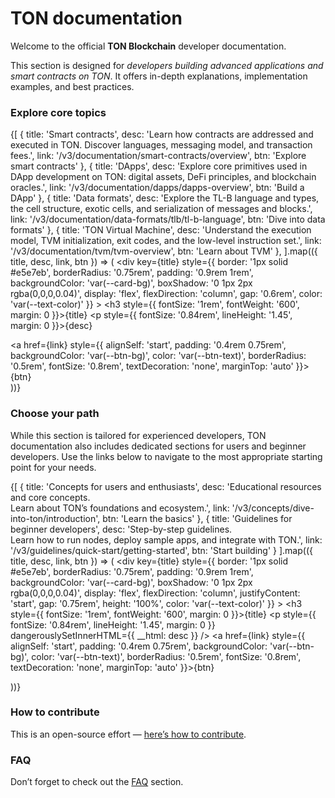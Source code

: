 

# TON documentation

Welcome to the official **TON Blockchain** developer documentation.

This section is designed for _developers building advanced applications and smart contracts on TON_. It offers in-depth explanations, implementation examples, and best practices.


### Explore core topics

<div style={{
  display: 'grid',
  gridTemplateColumns: 'repeat(auto-fit, minmax(250px, 1fr))',
  gap: '1.25rem',
  marginTop: '1.5rem'
}}>

  {[
    {
      title: 'Smart contracts',
      desc: 'Learn how contracts are addressed and executed in TON. Discover languages, messaging model, and transaction fees.',
      link: '/v3/documentation/smart-contracts/overview',
      btn: 'Explore smart contracts'
    },
    {
      title: 'DApps',
      desc: 'Explore core primitives used in DApp development on TON: digital assets, DeFi principles, and blockchain oracles.',
      link: '/v3/documentation/dapps/dapps-overview',
      btn: 'Build a DApp'
    },
    {
      title: 'Data formats',
      desc: 'Explore the TL-B language and types, the cell structure, exotic cells, and serialization of messages and blocks.',
      link: '/v3/documentation/data-formats/tlb/tl-b-language',
      btn: 'Dive into data formats'
    },
    {
      title: 'TON Virtual Machine',
      desc: 'Understand the execution model, TVM initialization, exit codes, and the low-level instruction set.',
      link: '/v3/documentation/tvm/tvm-overview',
      btn: 'Learn about TVM'
    },
  ].map(({ title, desc, link, btn }) => (
    <div
      key={title}
      style={{
        border: '1px solid #e5e7eb',
        borderRadius: '0.75rem',
        padding: '0.9rem 1rem',
        backgroundColor: 'var(--card-bg)',
        boxShadow: '0 1px 2px rgba(0,0,0,0.04)',
        display: 'flex',
        flexDirection: 'column',
        gap: '0.6rem',
        color: 'var(--text-color)'
      }}
    >
      <h3 style={{ fontSize: '1rem', fontWeight: '600', margin: 0 }}>{title}</h3>
      <p style={{ fontSize: '0.84rem', lineHeight: '1.45', margin: 0 }}>{desc}</p>
      <a href={link} style={{
        alignSelf: 'start',
        padding: '0.4rem 0.75rem',
        backgroundColor: 'var(--btn-bg)',
        color: 'var(--btn-text)',
        borderRadius: '0.5rem',
        fontSize: '0.8rem',
        textDecoration: 'none',
        marginTop: 'auto'
      }}>{btn}</a>
    </div>
  ))}
</div>


### Choose your path

While this section is tailored for experienced developers, TON documentation also includes dedicated sections for users and beginner developers.
Use the links below to navigate to the most appropriate starting point for your needs.

<div style={{
  display: 'grid',
  gridTemplateColumns: 'repeat(auto-fit, minmax(250px, 1fr))',
  gap: '1.25rem',
  marginTop: '1.5rem'
}}>

  {[
    {
      title: 'Concepts for users and enthusiasts',
      desc: 'Educational resources and core concepts.<br>Learn about TON’s foundations and ecosystem.',
      link: '/v3/concepts/dive-into-ton/introduction',
      btn: 'Learn the basics'
    },
    {
      title: 'Guidelines for beginner developers',
      desc: 'Step-by-step guidelines.<br>Learn how to run nodes, deploy sample apps, and integrate with TON.',
      link: '/v3/guidelines/quick-start/getting-started',
      btn: 'Start building'
    }
  ].map(({ title, desc, link, btn }) => (
    <div
      key={title}
      style={{
        border: '1px solid  #e5e7eb',
        borderRadius: '0.75rem',
        padding: '0.9rem 1rem',
        backgroundColor: 'var(--card-bg)',
        boxShadow: '0 1px 2px rgba(0,0,0,0.04)',
        display: 'flex',
        flexDirection: 'column',
        justifyContent: 'start',
        gap: '0.75rem',
        height: '100%',
        color: 'var(--text-color)'
      }}
    >
      <h3 style={{ fontSize: '1rem', fontWeight: '600', margin: 0 }}>{title}</h3>
      <p style={{ fontSize: '0.84rem', lineHeight: '1.45', margin: 0 }} dangerouslySetInnerHTML={{ __html: desc }} />
      <a href={link} style={{
        alignSelf: 'start',
        padding: '0.4rem 0.75rem',
        backgroundColor: 'var(--btn-bg)',
        color: 'var(--btn-text)',
        borderRadius: '0.5rem',
        fontSize: '0.8rem',
        textDecoration: 'none',
        marginTop: 'auto'
      }}>{btn}</a>
    </div>
  ))}
</div>

### How to contribute

This is an open-source effort — [here’s how to contribute](/v3/contribute).

### FAQ

Don’t forget to check out the [FAQ](/v3/documentation/faq) section.

<Feedback />
